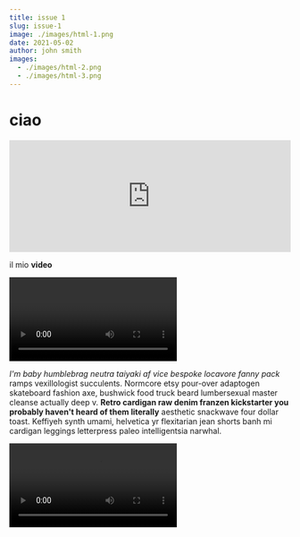 ```yaml
---
title: issue 1
slug: issue-1
image: ./images/html-1.png
date: 2021-05-02
author: john smith
images:
  - ./images/html-2.png
  - ./images/html-3.png
---
```


<!-- in ogni pagina!!!! -->


# ciao

<iframe
  width="100%"
  height="200"
  scrolling="no"
  frameborder="no"
  allow="autoplay"
  src="https://w.soundcloud.com/player/?url=https%3A//api.soundcloud.com/tracks/813389542&color=%23ff5500&auto_play=false&hide_related=false&show_comments=true&show_user=true&show_reposts=false&show_teaser=true&visual=true"
></iframe>

il mio **video**

<p style={{ marginTop: '5rem' }}>
  <Video />
</p>

_I'm baby humblebrag neutra taiyaki af vice bespoke locavore fanny pack_ ramps vexillologist succulents. Normcore etsy pour-over adaptogen skateboard fashion axe, bushwick food truck beard lumbersexual master cleanse actually deep v. **Retro cardigan raw denim franzen kickstarter you probably haven't heard of them literally** aesthetic snackwave four dollar toast. Keffiyeh synth umami, helvetica yr flexitarian jean shorts banh mi cardigan leggings letterpress paleo intelligentsia narwhal.

<Video src="https://www.youtube.com/embed/ipIMtZyax7o" />
<RegVideo src={video} />
<Video src="https://www.youtube.com/embed/EimzgewJ3YE" />

<GatsbyImage
  image={getImage(props.images[0])}
  alt="random stuff"
  className="img"
/>
<GatsbyImage
  image={getImage(props.images[1])}
  alt="random stuff"
  className="img"
/>
